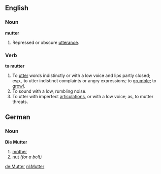 ==English==

===Noun===

'''mutter'''

#Repressed or obscure [[utterance]].

===Verb===

'''to mutter'''

#To [[utter]] words indistinctly or with a low voice and lips partly closed; esp., to utter indistinct complaints or angry expressions; to [[grumble]]; to [[growl]].
#To sound with a low, rumbling noise.
#To utter with imperfect [[articulation]]s, or with a low voice; as, to mutter threats.

==German==
===Noun===
'''Die Mutter'''
# [[mother]]
# [[nut]] ''(for a bolt)''
[[de:Mutter]]
[[nl:Mutter]]